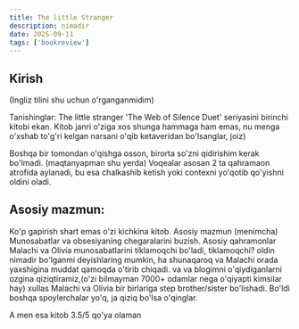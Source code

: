 ```yaml
---
title: The little Stranger
description: nimadir
date: 2025-09-11
tags: ['bookreview']
---
```


## Kirish

(Ingliz tilini shu uchun o'rganganmidim)

Tanishinglar: The little stranger 'The Web of Silence Duet' seriyasini birinchi kitobi ekan. Kitob janri o'ziga xos shunga hammaga ham emas, nu menga o'xshab to'g'ri kelgan narsani o'qib ketaveridan bo'lsanglar, joiz)


Boshqa bir tomondan o'qishga osson, birorta so'zni qidirishim kerak bo'lmadi. (maqtanyapman shu yerda) Voqealar asosan 2 ta qahramaon atrofida aylanadi, bu esa chalkashib ketish yoki contexni yo'qotib qo'yishni oldini oladi.

## Asosiy mazmun:
Ko'p gapirish shart emas o'zi kichkina kitob. Asosiy mazmun (menimcha)
Munosabatlar va obsesiyaning chegaralarini buzish. Asosiy qahramonlar Malachi va Olivia munosabatlarini tiklamoqchi bo'ladi, tiklamoqchi? oldin nimadir bo'lganmi deyishlaring mumkin, ha shunaqaroq va Malachi orada yaxshigina muddat qamoqda o'tirib chiqadi.
va va blogimni o'qiydiganlarni ozgina qiziqtiramiz,(o'zi bilmayman 7000+ odamlar nega o'qiyapti kimsilar hay) xullas Malachi va Olivia bir birlariga step brother/sister bo'lishadi. Bo'ldi boshqa spoylerchalar yo'q, ja qiziq bo'lsa o'qinglar.

A men esa kitob 3.5/5 qo'ya olaman 


